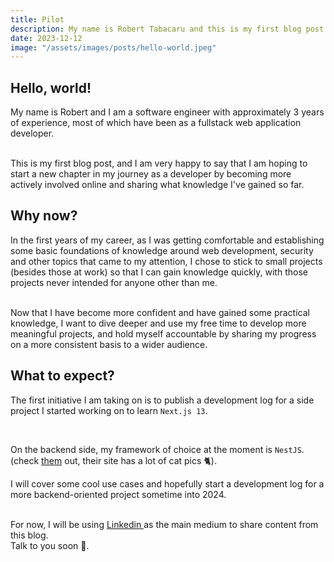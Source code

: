 ```yaml
---
title: Pilot
description: My name is Robert Tabacaru and this is my first blog post.
date: 2023-12-12
image: "/assets/images/posts/hello-world.jpeg"
---
```


## Hello, world!

My name is Robert and I am a software engineer with approximately 3 years of experience, most of which have been as a fullstack web application developer.

<br />
This is my first blog post, and I am very happy to say that I am hoping to start
a new chapter in my journey as a developer by becoming more actively involved
online and sharing what knowledge I've gained so far.

## Why now?

In the first years of my career, as I was getting comfortable and establishing some basic foundations of knowledge around web development, security and other topics that came to my attention, I chose to stick to small projects (besides those at work) so that I can gain knowledge quickly, with those projects never intended for anyone other than me.

<br />
Now that I have become more confident and have gained some practical knowledge,
I want to dive deeper and use my free time to develop more meaningful projects,
and hold myself accountable by sharing my progress on a more consistent basis to
a wider audience.

## What to expect?

The first initiative I am taking on is to publish a development log for a side project I started working on to learn `Next.js 13`.

<br />

On the backend side, my framework of choice at the moment is `NestJS`. (check <a href="https://nestjs.com/" target="_blank">them</a> out, their site has a lot of cat pics 🐈).

I will cover some cool use cases and hopefully start a development log for a more backend-oriented project sometime into 2024.

<br />
For now, I will be using <a
  href="https://www.linkedin.com/in/rtabacaru/"
  target="_blank"
>
  Linkedin
</a> as the main medium to share content from this blog.
<br />
Talk to you soon 👀.
